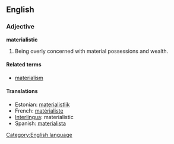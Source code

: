 ==English==
[[Category:English language]]
=== Adjective ===
'''materialistic'''

#Being overly concerned with material possessions and wealth. 

==== Related terms ====
*[[materialism]]

====Translations====
*Estonian: [[materialistlik]]
*French: [[matérialiste]]
*[[Interlingua]]: materialistic
*Spanish: [[materialista]]